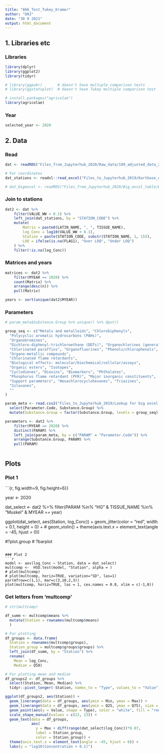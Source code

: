 ```yaml
---
title: "866_Test_Tukey_Kramer"
author: "DHJ"
date: "30 9 2021"
output: html_document
---
```



## 1. Libraries etc

### Libraries
```r

library(dplyr)
library(ggplot2)
library(tidyr)

# library(ggpubr)       # doesn't have multiple comparison tests
# library(ggstatsplot)  # doesn't have Tukey multiple comparison test

# install.packages("agricolae")
library(agricolae)

```

### Year  
```r

selected_year <- 2020

```

## 2. Data   

### Read 
```r

dat <- readRDS("Files_from_Jupyterhub_2020/Raw_data/109_adjusted_data_2021-09-15.rds")

# For coordinates   
dat_stations <- readxl::read_excel("Files_to_Jupyterhub_2019/Kartbase_edit.xlsx")

# dat_bigexcel <- readRDS("Files_from_Jupyterhub_2020/Big_excel_table/Data_xl_2021-09-15_ver02.rds")

```

### Join to stations  
```r

dat2 <- dat %>%
    filter(VALUE_WW > 0.1) %>%
    left_join(dat_stations, by = "STATION_CODE") %>%
    mutate(
        Matrix = paste0(LATIN_NAME, ", ", TISSUE_NAME),
        log_Conc = log10(VALUE_WW + 0.1),
        Station = paste(STATION_CODE, substr(STATION_NAME, 1, 15)),
        LOQ = ifelse(is.na(FLAG1), "Over LOQ", "Under LOQ")
    ) %>%
    filter(!is.na(log_Conc))


```

### Matrices and years  
```r

matrices <- dat2 %>%
    filter(MYEAR == 2020) %>%
    count(Matrix) %>%
    arrange(desc(n)) %>%
    pull(Matrix)

years <- sort(unique(dat2$MYEAR))

```

### Parameters  
```r


# param_meta$Substance.Group %>% unique() %>% dput()

group_seq <- c("Metals and metalloids", "Chlorobiphenyls", 
  "Polycyclic aromatic hydrocarbons (PAHs)", 
  "Organobromines", 
  "Dichloro-diphenyl-trichloroethane (DDTs)", "Organochlorines (general)",
  "Chlorinated paraffins", "Organofluorines", "Phenols/chlorophenols", 
  "Organo-metallic compounds", 
  "Chlorinated flame retardants",
  "Biological effects: molecular/biochemical/cellular/assays", 
  "Organic esters", "Isotopes",  
  "Cyclodienes", "Dioxins", "Biomarkers", "Phthalates", 
  "Phosphorus flame retardant (PFR)", "Major inorganic constituents", 
  "Support parameters", "Hexachlorocyclohexanes", "Triazines", 
  "Siloxanes", 
  ""
)

param_meta <- read.csv2("Files_to_Jupyterhub_2019/Lookup for big excel - param.csv") %>%
  select(Parameter.Code, Substance.Group) %>%
  mutate(Substance.Group = factor(Substance.Group, levels = group_seq))

parameters <- dat2 %>%
    filter(MYEAR == 2020) %>%
    distinct(PARAM) %>%
    left_join(param_meta, by = c("PARAM" = "Parameter.Code")) %>%
    arrange(Substance.Group, PARAM) %>%
    pull(PARAM)



```

## Plots  

### Plot 1

```{r, fig.width=9, fig.height=6}}

year <- 2020

dat_select <- dat2 %>%
  filter(PARAM %in% "HG" & TISSUE_NAME %in% "Muskel" & MYEAR == year)

ggplot(dat_select, aes(Station, log_Conc)) +
  geom_jitter(color = "red", width = 0.1, height = 0) +
  # geom_violin() +
  theme(axis.text.x = element_text(angle = -45, hjust = 0))

#?plot.group
# ?barplot

```

### Plot 2
```r

model <- aov(log_Conc ~ Station, data = dat_select)
multcomp <-  HSD.test(model, "Station", alpha = )
# plot(multcomp)
# plot(multcomp, horiz=TRUE, variation="SD", las=1)
par(mfrow=c(1,1), mar=c(3,10,2,3))
plot(multcomp, horiz=TRUE, las = 1, cex.names = 0.8, xlim = c(-1,0))

```
### Get letters from 'multcomp'  
```r

# str(multcomp)

df_summ <- multcomp$means %>%
  mutate(Station = rownames(multcomp$means)
  ) 

# For plotting
df_groups <- data.frame(
  Station = rownames(multcomp$groups),
  Station_group = multcomp$groups$groups) %>%
  left_join(df_summ, by = "Station") %>%
  rename(
    Mean = log_Conc,
    Median = Q50)

# For plotting mean and median
df_groups2 <- df_groups %>%
  select(Station, Mean, Median) %>%
  tidyr::pivot_longer(-Station, names_to = "Type", values_to = "Value")

ggplot(df_groups2, aes(Station)) +
  geom_linerange(data = df_groups, aes(ymin = Min, ymax = Max)) +
  geom_linerange(data = df_groups, aes(ymin = Q25, ymax = Q75), size = 1.25) +
  geom_point(aes(y = Value, shape = Type), color = "white", fill = "red2", size = 2.5) +
  scale_shape_manual(values = c(22, 23)) +
  geom_text(data = df_groups, 
            aes(
              y = Max + diff(range(dat_select$log_Conc))*0.07, 
              label = Station_group,
              color = Station_group)) +
  theme(axis.text.x = element_text(angle = -45, hjust = 0)) +
  labs(y = "log10(Concentration + 0.1)")

```


